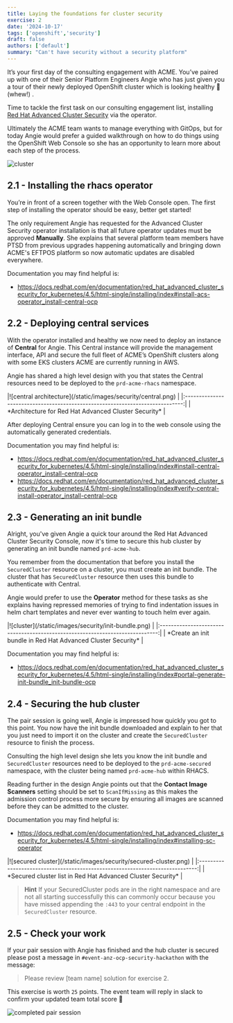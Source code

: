 ```yaml
---
title: Laying the foundations for cluster security
exercise: 2
date: '2024-10-17'
tags: ['openshift','security']
draft: false
authors: ['default']
summary: "Can't have security without a security platform"
---
```


It’s your first day of the consulting engagement with ACME. You’ve paired up with one of their Senior Platform Engineers Angie who has just given you a tour of their newly deployed OpenShift cluster which is looking healthy 🥦 (whew!) .

Time to tackle the first task on our consulting engagement list, installing [Red Hat Advanced Cluster Security](https://docs.redhat.com/en/documentation/red_hat_advanced_cluster_security_for_kubernetes/4.5/html-single/installing/index) via the operator.

Ultimately the ACME team wants to manage everything with GitOps, but for today Angie would prefer a guided walkthrough on how to do things using the OpenShift Web Console so she has an opportunity to learn more about each step of the process.

![cluster](/static/images/security/pairing.png)


## 2.1 - Installing the rhacs operator

You’re in front of a screen together with the Web Console open. The first step of installing the operator should be easy, better get started!

The only requirement Angie has requested for the Advanced Cluster Security operator installation is that all future operator updates must be approved **Manually**. She explains that several platform team members have PTSD from previous upgrades happening automatically and bringing down ACME's EFTPOS platform so now automatic updates are disabled everywhere.

Documentation you may find helpful is:

- https://docs.redhat.com/en/documentation/red_hat_advanced_cluster_security_for_kubernetes/4.5/html-single/installing/index#install-acs-operator_install-central-ocp 


## 2.2 - Deploying central services

With the operator installed and healthy we now need to deploy an instance of **Central** for Angie. This Central instance will provide the management interface, API and secure the full fleet of ACME’s OpenShift clusters along with some EKS clusters ACME are currently running in AWS.

Angie has shared a high level design with you that states the Central resources need to be deployed to the `prd-acme-rhacs` namespace.

<Zoom>
|![central architecture](/static/images/security/central.png)                   | 
|:-----------------------------------------------------------------------------:|
| *Architecture for Red Hat Advanced Cluster Security*                          |
</Zoom>

After deploying Central ensure you can log in to the web console using the automatically generated credentials.

Documentation you may find helpful is:

- https://docs.redhat.com/en/documentation/red_hat_advanced_cluster_security_for_kubernetes/4.5/html-single/installing/index#install-central-operator_install-central-ocp
- https://docs.redhat.com/en/documentation/red_hat_advanced_cluster_security_for_kubernetes/4.5/html-single/installing/index#verify-central-install-operator_install-central-ocp


## 2.3 - Generating an init bundle

Alright, you've given Angie a quick tour around the Red Hat Advanced Cluster Security Console, now it's time to secure this hub cluster by generating an init bundle named `prd-acme-hub`.

You remember from the documentation that before you install the `SecuredCluster` resource on a cluster, you must create an init bundle. The cluster that has `SecuredCluster` resource then uses this bundle to authenticate with Central.

Angie would prefer to use the **Operator** method for these tasks as she explains having repressed memories of trying to find indentation issues in helm chart templates and never ever wanting to touch helm ever again.

<Zoom>
|![cluster](/static/images/security/init-bundle.png)                            | 
|:-----------------------------------------------------------------------------:|
| *Create an init bundle in Red Hat Advanced Cluster Security*                  |
</Zoom>

Documentation you may find helpful is:

- https://docs.redhat.com/en/documentation/red_hat_advanced_cluster_security_for_kubernetes/4.5/html-single/installing/index#portal-generate-init-bundle_init-bundle-ocp


## 2.4 - Securing the hub cluster

The pair session is going well, Angie is impressed how quickly you got to this point. You now have the init bundle downloaded and explain to her that you just need to import it on the cluster and create the `SecuredCluster` resource to finish the process.

Consulting the high level design she lets you know the init bundle and `SecuredCluster` resources need to be deployed to the `prd-acme-secured` namespace, with the cluster being named `prd-acme-hub` within RHACS.

Reading further in the design Angie points out that the **Contact Image Scanners** setting should be set to `ScanIfMissing` as this makes the admission control process more secure by ensuring all images are scanned before they can be admitted to the cluster.

Documentation you may find helpful is:

- https://docs.redhat.com/en/documentation/red_hat_advanced_cluster_security_for_kubernetes/4.5/html-single/installing/index#installing-sc-operator

<Zoom>
|![secured cluster](/static/images/security/secured-cluster.png)                | 
|:-----------------------------------------------------------------------------:|
| *Secured cluster list in Red Hat Advanced Cluster Security*                   |
</Zoom>

> **Hint** If your SecuredCluster pods are in the right namespace and are not all starting successfully this can commonly occur because you have missed appending the `:443` to your central endpoint in the `SecuredCluster` resource.


## 2.5 - Check your work

If your pair session with Angie has finished and the hub cluster is secured please post a message in `#event-anz-ocp-security-hackathon` with the message:

> Please review [team name] solution for exercise 2.

This exercise is worth `25` points. The event team will reply in slack to confirm your updated team total score 🎉 

![completed pair session](/static/images/security/completed.png)
